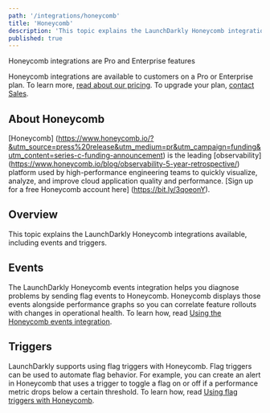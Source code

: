 ```yaml
---
path: '/integrations/honeycomb'
title: 'Honeycomb'
description: 'This topic explains the LaunchDarkly Honeycomb integrations available, including events and triggers.'
published: true
---
```


<Callout intent="primary">
<CalloutTitle>Honeycomb integrations are Pro and Enterprise features</CalloutTitle>
<CalloutDescription>

Honeycomb integrations are available to customers on a Pro or Enterprise plan. To learn more, [read about our pricing](https://launchdarkly.com/pricing/). To upgrade your plan, [contact Sales](https://launchdarkly.com/contact-sales/). 

</CalloutDescription>
</Callout>

## About Honeycomb

[Honeycomb] (https://www.honeycomb.io/?&utm_source=press%20release&utm_medium=pr&utm_campaign=funding&utm_content=series-c-funding-announcement) is the leading [observability] (https://www.honeycomb.io/blog/observability-5-year-retrospective/) platform used by high-performance engineering teams to quickly visualize, analyze, and improve cloud application quality and performance.  [Sign up for a free Honeycomb account here] (https://bit.ly/3qoeonY).

## Overview

This topic explains the LaunchDarkly Honeycomb integrations available, including events and triggers.

## Events

The LaunchDarkly Honeycomb events integration helps you diagnose problems by sending flag events to Honeycomb. Honeycomb displays those events alongside performance graphs so you can correlate feature rollouts with changes in operational health. To learn how, read [Using the Honeycomb events integration](/integrations/honeycomb/events).

## Triggers

LaunchDarkly supports using flag triggers with Honeycomb. Flag triggers can be used to automate flag behavior. For example, you can create an alert in Honeycomb that uses a trigger to toggle a flag on or off if a performance metric drops below a certain threshold. To learn how, read [Using flag triggers with Honeycomb](/integrations/honeycomb/triggers).
